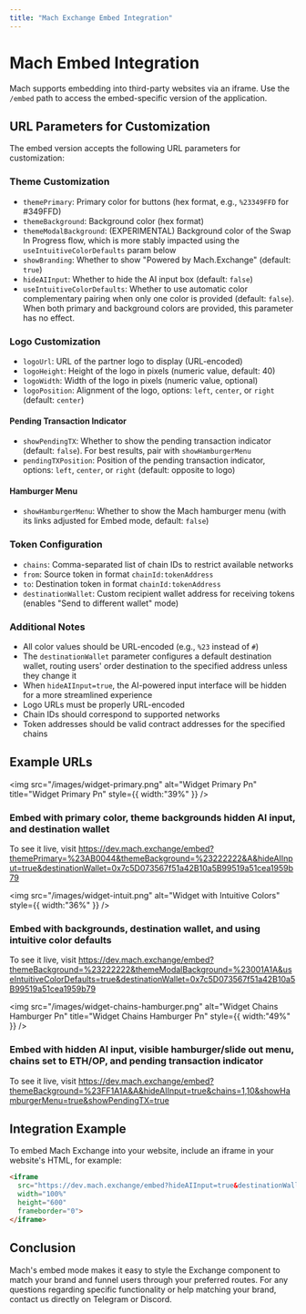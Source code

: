 ```yaml
---
title: "Mach Exchange Embed Integration"
---
```


# Mach Embed Integration

Mach supports embedding into third-party websites via an iframe. Use the `/embed` path to access the embed-specific version of the application.

## URL Parameters for Customization

The embed version accepts the following URL parameters for customization:

### Theme Customization

- `themePrimary`: Primary color for buttons (hex format, e.g., `%23349FFD` for #349FFD)
- `themeBackground`: Background color (hex format)
- `themeModalBackground`: (EXPERIMENTAL) Background color of the Swap In Progress flow, which is more stably impacted using the `useIntuitiveColorDefaults` param below
- `showBranding`: Whether to show "Powered by Mach.Exchange" (default: `true`)
- `hideAIInput`: Whether to hide the AI input box (default: `false`)
- `useIntuitiveColorDefaults`: Whether to use automatic color complementary pairing when only one color is provided (default: `false`). When both primary and background colors are provided, this parameter has no effect.

### Logo Customization

- `logoUrl`: URL of the partner logo to display (URL-encoded)
- `logoHeight`: Height of the logo in pixels (numeric value, default: 40)
- `logoWidth`: Width of the logo in pixels (numeric value, optional)
- `logoPosition`: Alignment of the logo, options: `left`, `center`, or `right` (default: `center`)

#### Pending Transaction Indicator

- `showPendingTX`: Whether to show the pending transaction indicator (default: `false`). For best results, pair with `showHamburgerMenu`
- `pendingTXPosition`: Position of the pending transaction indicator, options: `left`, `center`, or `right` (default: opposite to logo)

#### Hamburger Menu

- `showHamburgerMenu`: Whether to show the Mach hamburger menu (with its links adjusted for Embed mode, default: `false`)

### Token Configuration

- `chains`: Comma-separated list of chain IDs to restrict available networks
- `from`: Source token in format `chainId:tokenAddress`
- `to`: Destination token in format `chainId:tokenAddress`
- `destinationWallet`: Custom recipient wallet address for receiving tokens (enables "Send to different wallet" mode)

### Additional Notes

- All color values should be URL-encoded (e.g., `%23` instead of `#`)
- The `destinationWallet` parameter configures a default destination wallet, routing users' order destination to the specified address unless they change it
- When `hideAIInput=true`, the AI-powered input interface will be hidden for a more streamlined experience
- Logo URLs must be properly URL-encoded
- Chain IDs should correspond to supported networks
- Token addresses should be valid contract addresses for the specified chains

## Example URLs

<img
  src="/images/widget-primary.png"
  alt="Widget Primary Pn"
  title="Widget Primary Pn"
  style={{ width:"39%" }}
/>

### Embed with primary color, theme backgrounds hidden AI input, and destination wallet

To see it live, visit https://dev.mach.exchange/embed?themePrimary=%23AB0044&themeBackground=%23222222&A&hideAIInput=true&destinationWallet=0x7c5D073567f51a42B10a5B99519a51cea1959b79

<img
  src="/images/widget-intuit.png"
  alt="Widget with Intuitive Colors"
  style={{ width:"36%" }}
/>

### Embed with backgrounds, destination wallet, and using intuitive color defaults

To see it live, visit https://dev.mach.exchange/embed?themeBackground=%23222222&themeModalBackground=%23001A1A&useIntuitiveColorDefaults=true&destinationWallet=0x7c5D073567f51a42B10a5B99519a51cea1959b79

<img
  src="/images/widget-chains-hamburger.png"
  alt="Widget Chains Hamburger Pn"
  title="Widget Chains Hamburger Pn"
  style={{ width:"49%" }}
/>

### Embed with hidden AI input, visible hamburger/slide out menu, chains set to ETH/OP, and pending transaction indicator

To see it live, visit https://dev.mach.exchange/embed?themeBackground=%23FF1A1A&A&hideAIInput=true&chains=1,10&showHamburgerMenu=true&showPendingTX=true

## Integration Example

To embed Mach Exchange into your website, include an iframe in your website's HTML, for example:

```html
<iframe 
  src="https://dev.mach.exchange/embed?hideAIInput=true&destinationWallet=YOUR_WALLET_ADDRESS" 
  width="100%" 
  height="600" 
  frameborder="0">
</iframe>
```

## Conclusion

Mach's embed mode makes it easy to style the Exchange component to match your brand and funnel users through your preferred routes. For any questions regarding specific functionality or help matching your brand, contact us directly on Telegram or Discord.